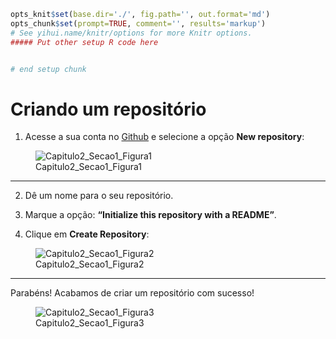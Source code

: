 ```r
opts_knit$set(base.dir='./', fig.path='', out.format='md')
opts_chunk$set(prompt=TRUE, comment='', results='markup')
# See yihui.name/knitr/options for more Knitr options.
##### Put other setup R code here


# end setup chunk
```
# Criando um repositório

1) Acesse a sua conta no [Github](https://github.com/) e selecione a opção **New repository**:

![Capitulo2_Secao1_Figura1](figuras/Capitulo2_Secao1_Figura1.png)

***

2) Dê um nome para o seu repositório.

3) Marque a opção: **"Initialize this repository with a README"**.

4) Clique em **Create Repository**:

![Capitulo2_Secao1_Figura2](figuras/Capitulo2_Secao1_Figura2.png)

***

Parabéns! Acabamos de criar um repositório com sucesso!

![Capitulo2_Secao1_Figura3](figuras/Capitulo2_Secao1_Figura3.png)
